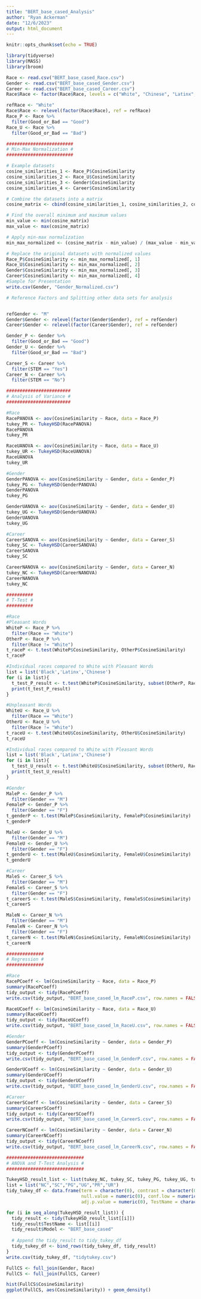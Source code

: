 ```yaml
---
title: "BERT_base_cased_Analysis"
author: "Ryan Ackerman"
date: "12/6/2023"
output: html_document
---
```

 
```r
knitr::opts_chunk$set(echo = TRUE)
```

```r
library(tidyverse)
library(MASS)
library(broom)

Race <- read.csv("BERT_base_cased_Race.csv")
Gender <- read.csv("BERT_base_cased_Gender.csv")
Career <- read.csv("BERT_base_cased_Career.csv")
Race$Race <- factor(Race$Race, levels = c("White", "Chinese", "Latinx", "Black"))

refRace <- "White"
Race$Race <- relevel(factor(Race$Race), ref = refRace)
Race_P <- Race %>%
  filter(Good_or_Bad == "Good")
Race_U <- Race %>%
  filter(Good_or_Bad == "Bad")

#########################
# Min-Max Normalization #
#########################

# Example datasets
cosine_similarities_1 <- Race_P$CosineSimilarity
cosine_similarities_2 <- Race_U$CosineSimilarity
cosine_similarities_3 <- Gender$CosineSimilarity
cosine_similarities_4 <- Career$CosineSimilarity

# Combine the datasets into a matrix
cosine_matrix <- cbind(cosine_similarities_1, cosine_similarities_2, cosine_similarities_3, cosine_similarities_4)

# Find the overall minimum and maximum values
min_value <- min(cosine_matrix)
max_value <- max(cosine_matrix)

# Apply min-max normalization
min_max_normalized <- (cosine_matrix - min_value) / (max_value - min_value)

# Replace the original datasets with normalized values
Race_P$CosineSimilarity <- min_max_normalized[, 1]
Race_U$CosineSimilarity <- min_max_normalized[, 2]
Gender$CosineSimilarity <- min_max_normalized[, 3]
Career$CosineSimilarity <- min_max_normalized[, 4]
#Sample for Presentation
write.csv(Gender, "Gender_Normalized.csv")

# Reference Factors and Splitting other data sets for analysis


refGender <- "M"
Gender$Gender <- relevel(factor(Gender$Gender), ref = refGender)
Career$Gender <- relevel(factor(Career$Gender), ref = refGender)

Gender_P <- Gender %>%
  filter(Good_or_Bad == "Good")
Gender_U <- Gender %>%
  filter(Good_or_Bad == "Bad")

Career_S <- Career %>%
  filter(STEM == "Yes")
Career_N <- Career %>%
  filter(STEM == "No")

########################
# Analysis of Variance #
########################

#Race
RacePANOVA <- aov(CosineSimilarity ~ Race, data = Race_P)
tukey_PR <- TukeyHSD(RacePANOVA)
RacePANOVA
tukey_PR

RaceUANOVA <- aov(CosineSimilarity ~ Race, data = Race_U)
tukey_UR <- TukeyHSD(RaceUANOVA)
RaceUANOVA
tukey_UR

#Gender
GenderPANOVA <- aov(CosineSimilarity ~ Gender, data = Gender_P)
tukey_PG <- TukeyHSD(GenderPANOVA)
GenderPANOVA
tukey_PG

GenderUANOVA <- aov(CosineSimilarity ~ Gender, data = Gender_U)
tukey_UG <- TukeyHSD(GenderUANOVA)
GenderUANOVA
tukey_UG

#Career
CareerSANOVA <- aov(CosineSimilarity ~ Gender, data = Career_S)
tukey_SC <- TukeyHSD(CareerSANOVA)
CareerSANOVA
tukey_SC

CareerNANOVA <- aov(CosineSimilarity ~ Gender, data = Career_N)
tukey_NC <- TukeyHSD(CareerNANOVA)
CareerNANOVA
tukey_NC

##########
# T-Test #
##########

#Race
#Pleasant Words
WhiteP <- Race_P %>%
  filter(Race == "White")
OtherP <- Race_P %>%
  filter(Race != "White")
t_raceP <- t.test(WhiteP$CosineSimilarity, OtherP$CosineSimilarity)
t_raceP

#Individual races compared to White with Pleasant Words
list = list('Black','Latinx','Chinese')
for (i in list){
  t_test_P_result <- t.test(WhiteP$CosineSimilarity, subset(OtherP, Race == i)$CosineSimilarity)
  print(t_test_P_result)
}

#Unpleasant Words
WhiteU <- Race_U %>%
  filter(Race == "White")
OtherU <- Race_U %>%
  filter(Race != "White")
t_raceU <- t.test(WhiteU$CosineSimilarity, OtherU$CosineSimilarity)
t_raceU

#Individual races compared to White with Pleasant Words
list = list('Black','Latinx','Chinese')
for (i in list){
  t_test_U_result <- t.test(WhiteU$CosineSimilarity, subset(OtherU, Race == i)$CosineSimilarity)
  print(t_test_U_result)
}

#Gender
MaleP <- Gender_P %>%
  filter(Gender == "M")
FemaleP <- Gender_P %>%
  filter(Gender == "F")
t_genderP <- t.test(MaleP$CosineSimilarity, FemaleP$CosineSimilarity)
t_genderP

MaleU <- Gender_U %>%
  filter(Gender == "M")
FemaleU <- Gender_U %>%
  filter(Gender == "F")
t_genderU <- t.test(MaleU$CosineSimilarity, FemaleU$CosineSimilarity)
t_genderU

#Career
MaleS <- Career_S %>%
  filter(Gender == "M")
FemaleS <- Career_S %>%
  filter(Gender == "F")
t_careerS <- t.test(MaleS$CosineSimilarity, FemaleS$CosineSimilarity)
t_careerS

MaleN <- Career_N %>%
  filter(Gender == "M")
FemaleN <- Career_N %>%
  filter(Gender == "F")
t_careerN <- t.test(MaleN$CosineSimilarity, FemaleN$CosineSimilarity)
t_careerN

##############
# Regression #
##############

#Race
RacePCoeff <- lm(CosineSimilarity ~ Race, data = Race_P)
summary(RacePCoeff)
tidy_output <- tidy(RacePCoeff)
write.csv(tidy_output, "BERT_base_cased_lm_RaceP.csv", row.names = FALSE)

RaceUCoeff <- lm(CosineSimilarity ~ Race, data = Race_U)
summary(RaceUCoeff)
tidy_output <- tidy(RaceUCoeff)
write.csv(tidy_output, "BERT_base_cased_lm_RaceU.csv", row.names = FALSE)

#Gender
GenderPCoeff <- lm(CosineSimilarity ~ Gender, data = Gender_P)
summary(GenderPCoeff)
tidy_output <- tidy(GenderPCoeff)
write.csv(tidy_output, "BERT_base_cased_lm_GenderP.csv", row.names = FALSE)

GenderUCoeff <- lm(CosineSimilarity ~ Gender, data = Gender_U)
summary(GenderUCoeff)
tidy_output <- tidy(GenderUCoeff)
write.csv(tidy_output, "BERT_base_cased_lm_GenderU.csv", row.names = FALSE)

#Career
CareerSCoeff <- lm(CosineSimilarity ~ Gender, data = Career_S)
summary(CareerSCoeff)
tidy_output <- tidy(CareerSCoeff)
write.csv(tidy_output, "BERT_base_cased_lm_CareerS.csv", row.names = FALSE)

CareerNCoeff <- lm(CosineSimilarity ~ Gender, data = Career_N)
summary(CareerNCoeff)
tidy_output <- tidy(CareerNCoeff)
write.csv(tidy_output, "BERT_base_cased_lm_CareerN.csv", row.names = FALSE)
```

```r
#############################
# ANOVA and T-Test Analysis #
#############################

TukeyHSD_result_list <- list(tukey_NC, tukey_SC, tukey_PG, tukey_UG, tukey_PR, tukey_UR)
list = list("NC","SC","PG","UG","PR","UR")
tidy_tukey_df <- data.frame(term = character(0), contrast = character(0), estimate = numeric(0),
                            null.value = numeric(0), conf.low = numeric(0), conf.high = numeric(0),
                            adj.p.value = numeric(0), TestName = character(0), Model = character(0))

for (i in seq_along(TukeyHSD_result_list)) {
  tidy_result <- tidy(TukeyHSD_result_list[[i]])
  tidy_result$TestName <- list[[i]]
  tidy_result$Model <- "BERT_base_cased"
  
  # Append the tidy_result to tidy_tukey_df
  tidy_tukey_df <- bind_rows(tidy_tukey_df, tidy_result)
}
write.csv(tidy_tukey_df, "tidytukey.csv")
```

```r
FullCS <- full_join(Gender, Race)
FullCS <- full_join(FullCS, Career)

hist(FullCS$CosineSimilarity)
ggplot(FullCS, aes(CosineSimilarity)) + geom_density()

```

